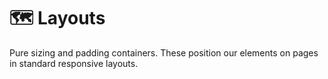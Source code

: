 
<Meta title="Foundations/Layouts/About" />

# 🗺️ Layouts

Pure sizing and padding containers.
These position our elements on pages in standard responsive layouts.
